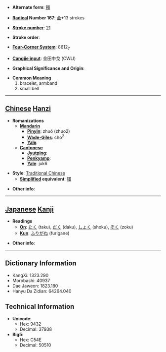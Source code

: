 * '''Alternate form''': [[镯]]

* '''[[Wiktionary:Chinese radical index| Radical]] Number 167''': [[Wiktionary:Chinese radical index 金|金]]+13 strokes

* '''[[Wiktionary:Chinese total strokes index|Stroke number]]''': [[Wiktionary:Chinese total strokes index 21|21]]

* '''Stroke order''': 

* '''[[Wiktionary:Chinese four corner index|Four-Corner System]]''': 8612<sub>7</sub>

* '''[[Wiktionary:Chinese Cangjie index|Cangjie input]]''': 金田中戈 (CWLI)

* '''Graphical Significance and Origin''': 

* '''Common Meaning'''
*#bracelet, armband
*# small bell


----

== [[Chinese]] [[Hanzi]] ==

* '''Romanizations'''
** '''[[Mandarin]]'''
*** '''[[Pinyin]]''': zhuó (zhuo2)
*** '''[[Wade-Giles]]''': cho<sup>2</sup>
*** '''[[Yale]]''': 
** '''[[Cantonese]]'''
*** '''[[Jyutping]]''':
*** '''[[Penkyamp]]''': 
*** '''[[Yale]]''': juk6

* '''Style''': [[Traditional Chinese]] 
** '''[[Simplified Chinese|Simplified]] equivalent''': [[镯]]

* '''Other info''': 

----

== [[Japanese]] [[Kanji]] ==

* '''Readings'''
** '''[[On]]''': [[たく]] (taku), [[だく]] (daku), [[しょく]] (shoku), [[ぞく]] (zoku)
** '''[[Kun]]''': [[ふりがね]] (furigane)

* '''Other info''':  

----

== Dictionary Information ==

* KangXi: 1323.290
* Morobashi: 40937
* Dae Jaweon: 1823.180
* Hanyu Da Zidian: 64264.040

== Technical Information ==

* '''Unicode''':
** Hex: 9432
** Decimal: 37938
* '''Big5''':
** Hex: C54E
** Decimal: 50510